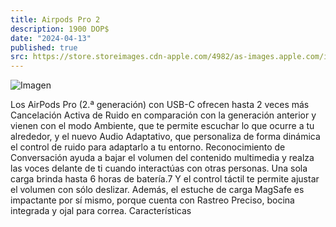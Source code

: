 ```yaml
---
title: Airpods Pro 2
description: 1900 DOP$
date: "2024-04-13"
published: true
src: https://store.storeimages.cdn-apple.com/4982/as-images.apple.com/is/MTJV3?wid=1144&hei=1144&fmt=jpeg&qlt=90&.v=1694014871985
---
```


![Imagen](https://store.storeimages.cdn-apple.com/4982/as-images.apple.com/is/MTJV3?wid=1144&hei=1144&fmt=jpeg&qlt=90&.v=1694014871985)


Los AirPods Pro (2.ª generación) con USB-C ofrecen hasta 2 veces más Cancelación Activa de Ruido en comparación con la generación anterior y vienen con el modo Ambiente, que te permite escuchar lo que ocurre a tu alrededor, y el nuevo Audio Adaptativo, que personaliza de forma dinámica el control de ruido para adaptarlo a tu entorno. Reconocimiento de Conversación ayuda a bajar el volumen del contenido multimedia y realza las voces delante de ti cuando interactúas con otras personas. Una sola carga brinda hasta 6 horas de batería.7 Y el control táctil te permite ajustar el volumen con sólo deslizar. Además, el estuche de carga MagSafe es impactante por sí mismo, porque cuenta con Rastreo Preciso, bocina integrada y ojal para correa.
Características
